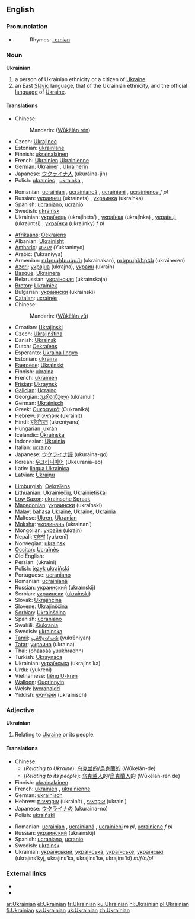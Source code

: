 {{interwiktionary|code=uk}}
==English==
{{wikipedia}}

===Pronunciation===
* {{audio|en-us-Ukrainian.ogg|Audio (US)}}
*: Rhymes: [[Rhymes:English:-eɪniən|-eɪniən]]

===Noun===
'''Ukrainian'''

# a person of Ukrainian ethnicity or a citizen of [[Ukraine]].
# an East [[Slavic]] language, that of the Ukrainian ethnicity, and the official [[language]] of [[Ukraine]].

====Translations====
{{trans-top|ethnic/citizen}}
* Chinese:
*: Mandarin: {{zh-ts|烏克蘭人|乌克兰人}} ([[Wūkèlán rén]])
* Czech: [[Ukrajinec]] {{m}}
* Estonian: [[ukrainlane]]
* Finnish: [[ukrainalainen]]
* French: [[Ukrainien]] {{m}} [[Ukrainienne]] {{f}}
* German: [[Ukrainer]] {{m}}, [[Ukrainerin]] {{f}}
* Japanese: [[ウクライナ人]] (ukuraina-jin)
* Polish: [[ukrainiec]] {{m}}, [[ukrainka]] {{f}},
{{trans-mid}}
* Romanian: [[ucrainian]] {{m}}, [[ucrainiancă]] {{f}}, [[ucrainieni]] {{p}}, [[ucrainience]] ''f pl''
* Russian: [[украинец]] (ukraínets) {{m}}, [[украинка]] (ukraínka) {{f}}
* Spanish: [[ucraniano]], [[ucranio]]
* Swedish: [[ukrainsk]]
* Ukrainian: [[українець]] (ukrajínets’) {{m}}, [[українка]] (ukrajínka) {{f}}, [[українці]] (ukrajíntsi) {{p}}, [[українки]] (ukrajínky) ''f pl''
{{trans-bottom}}

{{trans-top|language}}
* [[Afrikaans]]: [[Oekraïens]]
* Albanian: [[Ukrainisht]]
* [[Amharic]]: [[ዩክረኒኛ]] (Yukraninyo)
* Arabic: {{ARchar|[[اوكرانية]]}} (’ukraníyya)
* Armenian: [[ուկրաինական]] (ukrainakan), [[ուկրաիներեն]] (ukraineren)
* [[Azeri]]: [[украјна]] (ukrajna), [[украин]] (ukrain)
* [[Basque]]: [[Ukrainera]]
* Belarussian: [[украінская]] (ukraínskaja) {{f}}
* [[Breton]]: [[Ukrainiek]]
* Bulgarian: [[украински]] (ukraínski)
* [[Catalan]]: [[ucraïnès]]
* Chinese:
*: Mandarin: {{zh-ts|烏克蘭語|乌克兰语}} ([[Wūkèlán yǔ]])
* Croatian: [[Ukrajinski]]
* Czech: [[Ukrajinština]]
* Danish: [[Ukrainsk]]
* Dutch: [[Oekraïens]] {{n}}
* Esperanto: [[Ukraina lingvo]]
* Estonian: [[ukraina]]
* [[Faeroese]]: [[Ukrainskt]]
* Finnish: [[ukraina]]
* French: [[ukrainien]] {{m}}
* [[Frisian]]: [[Ukraynsk]]
* [[Galician]]: [[Ucraíno]]
* Georgian: [[უკრაინული]] (ukrainuli)
* German: [[Ukrainisch]] {{n}}
* Greek: [[Ουκρανικά]] (Oukraniká)
* Hebrew: [[אוקראינית|אוּקְרָאִינִית]] (ukrainit)
* Hindi: [[यूक्रेनियन]] (ukreniyana)
* Hungarian: [[ukrán]]
* Icelandic: [[Úkraínska]]
* Indonesian: [[Ukrainia]]
* Italian: [[ucraino]]
* Japanese: [[ウクライナ語]] (ukuraina-go)
* Korean: [[우크라니아어]] (Ukeurania-eo)
* Latin: [[lingua Ukrainica]]
* Latvian: [[Ukraiņu]]
{{trans-mid}}
* [[Limburgish]]: [[Oekraïens]]
* Lithuanian: [[Ukrainiečių]], [[Ukrainietiškai]]
* [[Low Saxon]]: [[ukrainsche Spraak]]
* [[Macedonian]]: [[украински]] (ukraínski)
* Malay: [[bahasa Ukraine]], Ukraine, [[Ukrainia]]
* Maltese: [[Ukren]], [[Ukranjan]]
* [[Moksha]]: [[украинань]] (ukrainan’)
* Mongolian: [[украйн]] (ukrajn)
* Nepali: [[युक्रेनी]] (yukrenī)
* Norwegian: [[ukrainsk]]
* [[Occitan]]: [[Ucraïnès]]
* Old English: {{IPAchar|[[Ūcrægnisc sprǣc]]}}
* Persian: {{FAchar|[[اوکراینی]]}} (ukraini)
* Polish: [[język ukraiński]] {{m}}
* Portuguese: [[ucraniano]]
* Romanian: [[ucrainiană]] {{f}}
* Russian: [[украинский]] (ukraínskij) {{m}}
* Serbian: [[украински]] ([[ukrainski]])
* Slovak: [[Ukrajinčina]]
* Slovene: [[Ukrajinščina]]
* [[Sorbian]]: [[Ukrainšćina]]
* Spanish: [[ucraniano]]
* Swahili: [[Kiukrania]]
* Swedish: [[ukrainska]]
* [[Tamil]]: [[யூக்ரேனியன்]] (yukrēniyan)
* [[Tatar]]: [[украина]] (ukraina)
* Thai: {{THchar|[[ภาษายูเครน]]}} (phaasáá yuukhraehn)
* Turkish: [[Ukraynaca]]
* Ukrainian: [[українська]] (ukrajíns’ka)
* Urdu: {{URchar|[[یوکراینی|یُوکراینی]]}} (yukreni)
* Vietnamese: [[tiếng U-kren]]
* [[Walloon]]: [[Oucrinnyin]]
* Welsh: [[Iwcranaidd]]
* Yiddish: [[אוקרײַניש]] (ukraínisch)
{{trans-bottom}}

===Adjective===
'''Ukrainian'''

# Relating to [[Ukraine]] or its people.

====Translations====
{{top}}
* Chinese:
** (''Relating to Ukraine''): [[乌克兰的]]/[[烏克蘭的]] (Wūkèlán-de)
** (''Relating to its people''): [[乌克兰人]]的/[[烏克蘭人]]的 (Wūkèlán-rén de)
* Finnish: [[ukrainalainen]]
* French: [[ukrainien]] {{m}}, [[ukrainienne]] {{f}}
* German: [[ukrainisch]]
* Hebrew: [[אוקראינית]] (ukrainít) {{f}}, [[אוקראיני]] (ukraini) {{m}}
* Japanese: [[ウクライナの]] (ukuraina-no)
* Polish: [[ukraiński]] {{m}}
{{mid}}
* Romanian: [[ucrainian]] {{m}}, [[ucrainiană]] {{f}}, [[ucrainieni]] ''m pl'', [[ucrainiene]] ''f pl''
* Russian: [[украинский]] (ukraínskij)
* Spanish: [[ucraniano]], [[ucranio]]
* Swedish: [[ukrainsk]]
* Ukrainian: [[український]], [[українська]], [[українське]], [[українські]] (ukrajíns’kyj, ukrajíns’ka, ukrajíns’ke, ukrajíns’ki) ''m/f/n/pl''
{{bottom}}

===External links===
* {{ethnologue|code=ukr}}
* {{websters-online}}

[[ar:Ukrainian]]
[[el:Ukrainian]]
[[fr:Ukrainian]]
[[ku:Ukrainian]]
[[nl:Ukrainian]]
[[pl:Ukrainian]]
[[fi:Ukrainian]]
[[sv:Ukrainian]]
[[uk:Ukrainian]]
[[zh:Ukrainian]]
